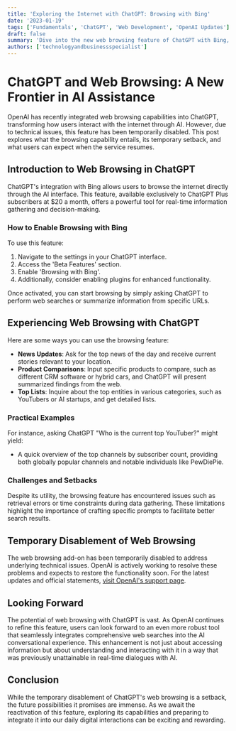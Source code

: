 ```yaml
---
title: 'Exploring the Internet with ChatGPT: Browsing with Bing'
date: '2023-01-19'
tags: ['Fundamentals', 'ChatGPT', 'Web Development', 'OpenAI Updates']
draft: false
summary: 'Dive into the new web browsing feature of ChatGPT with Bing, its temporary disablement, and the potential it unlocks for users seeking real-time information from the internet.'
authors: ['technologyandbusinessspecialist']
---
```


# ChatGPT and Web Browsing: A New Frontier in AI Assistance

OpenAI has recently integrated web browsing capabilities into ChatGPT, transforming how users interact with the internet through AI. However, due to technical issues, this feature has been temporarily disabled. This post explores what the browsing capability entails, its temporary setback, and what users can expect when the service resumes.

## Introduction to Web Browsing in ChatGPT

ChatGPT's integration with Bing allows users to browse the internet directly through the AI interface. This feature, available exclusively to ChatGPT Plus subscribers at $20 a month, offers a powerful tool for real-time information gathering and decision-making.

### How to Enable Browsing with Bing

To use this feature:
1. Navigate to the settings in your ChatGPT interface.
2. Access the 'Beta Features' section.
3. Enable 'Browsing with Bing'.
4. Additionally, consider enabling plugins for enhanced functionality.

Once activated, you can start browsing by simply asking ChatGPT to perform web searches or summarize information from specific URLs.

## Experiencing Web Browsing with ChatGPT

Here are some ways you can use the browsing feature:
- **News Updates**: Ask for the top news of the day and receive current stories relevant to your location.
- **Product Comparisons**: Input specific products to compare, such as different CRM software or hybrid cars, and ChatGPT will present summarized findings from the web.
- **Top Lists**: Inquire about the top entities in various categories, such as YouTubers or AI startups, and get detailed lists.

### Practical Examples

For instance, asking ChatGPT "Who is the current top YouTuber?" might yield:
- A quick overview of the top channels by subscriber count, providing both globally popular channels and notable individuals like PewDiePie.

### Challenges and Setbacks

Despite its utility, the browsing feature has encountered issues such as retrieval errors or time constraints during data gathering. These limitations highlight the importance of crafting specific prompts to facilitate better search results.

## Temporary Disablement of Web Browsing

The web browsing add-on has been temporarily disabled to address underlying technical issues. OpenAI is actively working to resolve these problems and expects to restore the functionality soon. For the latest updates and official statements, [visit OpenAI's support page](https://help.openai.com/en/articles/8077698-how-do-i-use-chatgpt-browse-with-bing-to-search-the-web).

## Looking Forward

The potential of web browsing with ChatGPT is vast. As OpenAI continues to refine this feature, users can look forward to an even more robust tool that seamlessly integrates comprehensive web searches into the AI conversational experience. This enhancement is not just about accessing information but about understanding and interacting with it in a way that was previously unattainable in real-time dialogues with AI.

## Conclusion

While the temporary disablement of ChatGPT's web browsing is a setback, the future possibilities it promises are immense. As we await the reactivation of this feature, exploring its capabilities and preparing to integrate it into our daily digital interactions can be exciting and rewarding.
